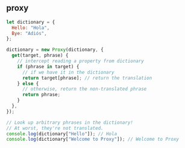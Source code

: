 
## proxy

```js
let dictionary = {
  Hello: "Hola",
  Bye: "Adiós",
};

dictionary = new Proxy(dictionary, {
  get(target, phrase) {
    // intercept reading a property from dictionary
    if (phrase in target) {
      // if we have it in the dictionary
      return target[phrase]; // return the translation
    } else {
      // otherwise, return the non-translated phrase
      return phrase;
    }
  },
});

// Look up arbitrary phrases in the dictionary!
// At worst, they're not translated.
console.log(dictionary["Hello"]); // Hola
console.log(dictionary["Welcome to Proxy"]); // Welcome to Proxy
```
